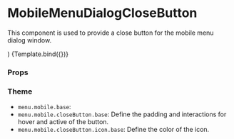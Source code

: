 
<Meta
  title="Components/Menu/MobileMenuDialogCloseButton"
  component={MobileMenuDialogCloseButton}
/>

# MobileMenuDialogCloseButton

This component is used to provide a close button for the mobile menu dialog window.

  <MenuProvider>
    <MobileMenuDialogCloseButton {...args} className="bg-primary" />
  </MenuProvider>
)

<Canvas>
  <Story name="Default">{Template.bind({})}</Story>
</Canvas>

### Props

<ArgsTable story="Default" />

### Theme

- `menu.mobile.base`:
- `menu.mobile.closeButton.base`: Define the padding and interactions for hover and active of the button.
- `menu.mobile.closeButton.icon.base`: Define the color of the icon.
